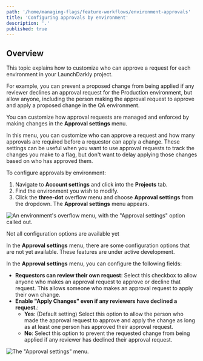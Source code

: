 ```yaml
---
path: '/home/managing-flags/feature-workflows/environment-approvals'
title: 'Configuring approvals by environment'
description: '.'
published: true
---
```


## Overview

This topic explains how to customize who can approve a request for each environment in your LaunchDarkly project.

For example, you can prevent a proposed change from being applied if any reviewer declines an approval request for the Production environment, but allow anyone, including the person making the approval request to approve and apply a proposed change in the QA environment.

You can customize how approval requests are managed and enforced by making changes in the **Approval settings** menu. 

In this menu, you can customize who can approve a request and how many approvals are required before a requestor can apply a change. These settings can be useful when you want to use approval requests to track the changes you make to a flag, but don't want to delay applying those changes based on who has approved them.

To configure approvals by environment:

1. Navigate to **Account settings** and click into the **Projects** tab.
2. Find the environment you wish to modify.
3. Click the **three-dot** overflow menu and choose **Approval settings** from the dropdown. The **Approval settings** menu appears.

![An environment's overflow menu, with the "Approval settings" option called out.](../../images/approvals-environment-overflow-callout.png)

<Callout intent="alert">
<CalloutTitle>Not all configuration options are available yet</CalloutTitle>
<CalloutDescription>

In the **Approval settings** menu, there are some configuration options that are not yet available. These features are under active development.

</CalloutDescription>
</Callout>

In the **Approval settings** menu, you can configure the following fields:

* **Requestors can review their own request**: Select this checkbox to allow anyone who makes an approval request to approve or decline that request. This allows someone who makes an approval request to apply their own change.
* **Enable "Apply Changes" even if any reviewers have declined a request.**: 
  * **Yes**: (Default setting) Select this option to allow the person who made the approval request to approve and apply the change as long as at least one person has approved their approval request.
  * **No**: Select this option to prevent the requested change from being applied if any reviewer has declined their approval request. 

![The "Approval settings" menu.](../../images/approvals-approval-settings.png)